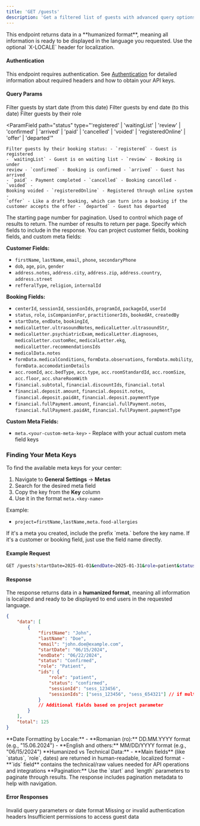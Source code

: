 ```yaml
---
title: 'GET /guests'
description: 'Get a filtered list of guests with advanced query options.'
---
```


<Note>
	This endpoint returns data in a **humanized format**, meaning all
	information is ready to be displayed in the language you requested. Use the
	optional `X-LOCALE` header for localization.
</Note>

#### Authentication

This endpoint requires authentication. See [Authentication](/api-reference/authentication) for detailed information about required headers and how to obtain your API keys.

#### Query Params

<ParamField path="startDate" type="Date" required>
	Filter guests by start date (from this date)
</ParamField>

<ParamField path="endDate" type="Date" required>
	Filter guests by end date (to this date)
</ParamField>

<ParamField path="role" type="'patient' | 'companion' | 'guest'">
	Filter guests by their role
</ParamField>

<ParamField
	path="status"
	type="'registered' | 'waitingList' | 'review' | 'confirmed' | 'arrived' | 'paid' | 'cancelled' | 'voided' | 'registeredOnline' | 'offer' | 'departed'"
>
	Filter guests by their booking status: - `registered` - Guest is registered
	- `waitingList` - Guest is on waiting list - `review` - Booking is under
	review - `confirmed` - Booking is confirmed - `arrived` - Guest has arrived
	- `paid` - Payment completed - `cancelled` - Booking cancelled - `voided` -
	Booking voided - `registeredOnline` - Registered through online system -
	`offer` - Like a draft booking, which can turn into a booking if the
	customer accepts the offer - `departed` - Guest has departed
</ParamField>

<ParamField path="start" type="string" default="1">
	The starting page number for pagination. Used to control which page of
	results to return.
</ParamField>

<ParamField path="length" type="string" default="50">
	The number of results to return per page.
</ParamField>

<ParamField path="project" type="array">
  Specify which fields to include in the response. You can project customer fields, booking fields, and custom meta fields:

**Customer Fields:**

-   `firstName`, `lastName`, `email`, `phone`, `secondaryPhone`
-   `dob`, `age`, `pin`, `gender`
-   `address.notes`, `address.city`, `address.zip`, `address.country`, `address.street`
-   `refferalType`, `religion`, `internalId`

**Booking Fields:**

-   `centerId`, `sessionId`, `sessionIds`, `programId`, `packageId`, `userId`
-   `status`, `role`, `isCompanionFor`, `practitionerIds`, `bookedAt`, `createdBy`
-   `startDate`, `endDate`, `bookingId`,
-   `medicalLetter.ultrasoundNotes`, `medicalLetter.ultrasoundStr`,
-   `medicalLetter.psychiatricExam`, `medicalLetter.diagnoses`, `medicalLetter.customRec`, `medicalLetter.ekg`, `medicalLetter.recommendationsIds`
-   `medicalData.notes`
-   `formData.medicalConditions`, `formData.observations`, `formData.mobility`, `formData.accomodationDetails`
-   `acc.roomId`, `acc.bedType`, `acc.type`, `acc.roomStandardId`, `acc.roomSize`, `acc.floor`, `acc.shareRoomWith`
-   `financial.subtotal`, `financial.discountIds`, `financial.total`
-   `financial.deposit.amount`, `financial.deposit.notes`, `financial.deposit.paidAt`, `financial.deposit.paymentType`
-   `financial.fullPayment.amount`, `financial.fullPayment.notes`, `financial.fullPayment.paidAt`, `financial.fullPayment.paymentType`

**Custom Meta Fields:**

-   `meta.<your-custom-meta-key>` - Replace with your actual custom meta field keys

### Finding Your Meta Keys

To find the available meta keys for your center:

1. Navigate to **General Settings** → **Metas**
2. Search for the desired meta field
3. Copy the key from the **Key** column
4. Use it in the format `meta.<key-name>`

Example:

-   `project=firstName,lastName,meta.food-allergies`

<Note>
	If it's a meta you created, include the prefix `meta.` before the key name.
	If it's a customer or booking field, just use the field name directly.
</Note>

</ParamField>

#### Example Request

```bash
GET /guests?startDate=2025-01-01&endDate=2025-01-31&role=patient&status=confirmed&start=1&length=25&project=firstName,lastName,email,startDate,endDate,meta.food-allergies
```

#### Response

The response returns data in a **humanized format**, meaning all information is localized and ready to be displayed to end users in the requested language.

```json
{
	"data": [
		{
			"firstName": "John",
			"lastName": "Doe",
			"email": "john.doe@example.com",
			"startDate": "06/15/2024",
			"endDate": "06/22/2024",
			"status": "Confirmed",
			"role": "Patient",
			"ids": {
				"role": "patient",
				"status": "confirmed",
				"sessionId": "sess_123456",
				"sessionIds": ["sess_123456", "sess_654321"] // if multiple sessions
			}
			// Additional fields based on project parameter
		}
	],
	"total": 125
}
```

<Note>
	**Date Formatting by Locale:** - **Romanian (ro):** DD.MM.YYYY format (e.g.,
	"15.06.2024") - **English and others:** MM/DD/YYYY format (e.g.,
	"06/15/2024")
</Note>

<Note>
	**Humanized vs Technical Data:** - **Main fields** (like `status`, `role`,
	dates) are returned in human-readable, localized format - **`ids` field**
	contains the technical/raw values needed for API operations and integrations
</Note>

<Note>
	**Pagination:** Use the `start` and `length` parameters to paginate through
	results. The response includes pagination metadata to help with navigation.
</Note>

#### Error Responses

<ResponseField name="400" type="Bad Request">
	Invalid query parameters or date format
</ResponseField>

<ResponseField name="401" type="Unauthorized">
	Missing or invalid authentication headers
</ResponseField>

<ResponseField name="403" type="Forbidden">
	Insufficient permissions to access guest data
</ResponseField>
